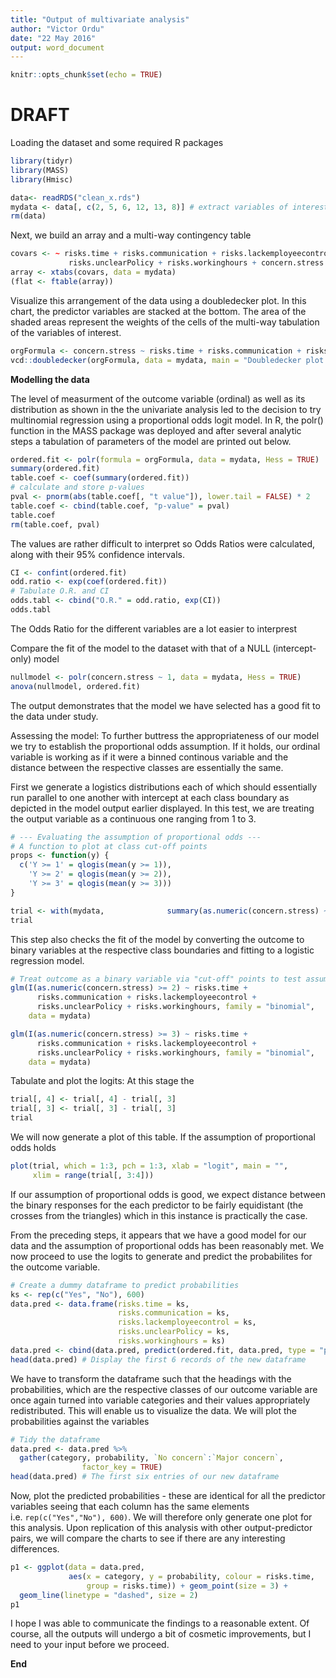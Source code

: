 ```yaml
---
title: "Output of multivariate analysis"
author: "Victor Ordu"
date: "22 May 2016"
output: word_document
---
```


```r
knitr::opts_chunk$set(echo = TRUE)
```
# DRAFT

Loading the dataset and some required R packages
```r
library(tidyr)
library(MASS)
library(Hmisc)

data<- readRDS("clean_x.rds")
mydata <- data[, c(2, 5, 6, 12, 13, 8)] # extract variables of interest
rm(data)
```

Next, we build an array and a multi-way contingency table
```r
covars <- ~ risks.time + risks.communication + risks.lackemployeecontrol + 
             risks.unclearPolicy + risks.workinghours + concern.stress
array <- xtabs(covars, data = mydata)
(flat <- ftable(array))
```

Visualize this arrangement of the data using a doubledecker plot. In this chart, the predictor variables are stacked at the bottom. The area of the shaded areas represent the weights of the cells of the multi-way tabulation of the variables of interest.
```r
orgFormula <- concern.stress ~ risks.time + risks.communication + risks.lackemployeecontrol + risks.unclearPolicy +  risks.workinghours 
vcd::doubledecker(orgFormula, data = mydata, main = "Doubledecker plot of Stress vs. organizational factors")
```

**Modelling the data**

The level of measurment of the outcome variable (ordinal) as well as its distribution as shown in the the univariate analysis led to the decision to try multinomial regression using a proportional odds logit model. In R, the polr() function in the MASS package was deployed and after several analytic steps a tabulation of parameters of the model are printed out below.
```r
ordered.fit <- polr(formula = orgFormula, data = mydata, Hess = TRUE)
summary(ordered.fit)
table.coef <- coef(summary(ordered.fit))
# calculate and store p-values
pval <- pnorm(abs(table.coef[, "t value"]), lower.tail = FALSE) * 2
table.coef <- cbind(table.coef, "p-value" = pval)
table.coef
rm(table.coef, pval)
```


The values are rather difficult to interpret so Odds Ratios were calculated, along with their 95% confidence intervals.
```r
CI <- confint(ordered.fit)
odd.ratio <- exp(coef(ordered.fit))
# Tabulate O.R. and CI
odds.tabl <- cbind("O.R." = odd.ratio, exp(CI))
odds.tabl
```
The Odds Ratio for the different variables are a lot easier to interprest

Compare the fit of the model to the dataset with that of a NULL (intercept-only) model
```r
nullmodel <- polr(concern.stress ~ 1, data = mydata, Hess = TRUE)
anova(nullmodel, ordered.fit)
```
The output demonstrates that the model we have selected has a good fit to the data under study.


Assessing the model: To further buttress the appropriateness of our model we try to establish the proportional odds assumption. If it holds, our ordinal variable is working as if it were a binned continous variable and the distance between the respective classes are essentially the same.

First we generate a logistics distributions each of which should essentially run parallel to one another with intercept at each class boundary as depicted in the model output earlier displayed. In this test, we are treating the output variable as a continuous one ranging from 1 to 3.
```r
# --- Evaluating the assumption of proportional odds ---
# A function to plot at class cut-off points
props <- function(y) {
  c('Y >= 1' = qlogis(mean(y >= 1)),
    'Y >= 2' = qlogis(mean(y >= 2)),
    'Y >= 3' = qlogis(mean(y >= 3)))
}

trial <- with(mydata,              summary(as.numeric(concern.stress) ~ risks.time +                  risks.communication + risks.lackemployeecontrol +                risks.unclearPolicy + risks.workinghours, fun = props))
trial
```

This step also checks the fit of the model by converting the outcome to binary variables at the respective class boundaries and fitting to a logistic regression model. 
```r
# Treat outcome as a binary variable via "cut-off" points to test assumption
glm(I(as.numeric(concern.stress) >= 2) ~ risks.time + 
      risks.communication + risks.lackemployeecontrol + 
      risks.unclearPolicy + risks.workinghours, family = "binomial",
    data = mydata)

glm(I(as.numeric(concern.stress) >= 3) ~ risks.time + 
      risks.communication + risks.lackemployeecontrol + 
      risks.unclearPolicy + risks.workinghours, family = "binomial",
    data = mydata)
```

Tabulate and plot the logits: At this stage the 
```r
trial[, 4] <- trial[, 4] - trial[, 3]
trial[, 3] <- trial[, 3] - trial[, 3]
trial
```

We will now generate a plot of this table. If the assumption of proportional odds holds
```r
plot(trial, which = 1:3, pch = 1:3, xlab = "logit", main = "",
     xlim = range(trial[, 3:4]))
```

If our assumption of proportional odds is good, we expect distance between the binary responses for the each predictor to be fairly equidistant (the crosses from the triangles) which in this instance is practically the case.

From the preceding steps, it appears that we have a good model for our data and the assumption of proportional odds has been reasonably met. We now proceed to use the logits to generate and predict the probabilites for the outcome variable.

```r
# Create a dummy dataframe to predict probabilities
ks <- rep(c("Yes", "No"), 600)
data.pred <- data.frame(risks.time = ks,
                        risks.communication = ks,
                        risks.lackemployeecontrol = ks,
                        risks.unclearPolicy = ks,
                        risks.workinghours = ks)
data.pred <- cbind(data.pred, predict(ordered.fit, data.pred, type = "probs"))
head(data.pred) # Display the first 6 records of the new dataframe
```

We have to transform the dataframe such that the headings with the probabilities, which are the respective classes of our outcome variable are once again turned into variable categories and their values appropriately redistributed. This will enable us to visualize the data. We will plot the probabilities against the variables
```r
# Tidy the dataframe
data.pred <- data.pred %>%
  gather(category, probability, `No concern`:`Major concern`,
                factor_key = TRUE)
head(data.pred) # The first six entries of our new dataframe
```

Now, plot the predicted probabilities - these are identical for all the predictor variables seeing that each column has the same elements i.e. ``` rep(c("Yes","No"), 600) ```. We will therefore only generate one plot for this analysis. Upon replication of this analysis with other output-predictor pairs, we will compare the charts to see if there are any interesting differences.

```r
p1 <- ggplot(data = data.pred,
             aes(x = category, y = probability, colour = risks.time,
                 group = risks.time)) + geom_point(size = 3) + 
  geom_line(linetype = "dashed", size = 2)
p1

```

I hope I was able to communicate the findings to a reasonable extent. Of course, all the outputs will undergo a bit of cosmetic improvements, but I need to your input before we proceed.

**End**
